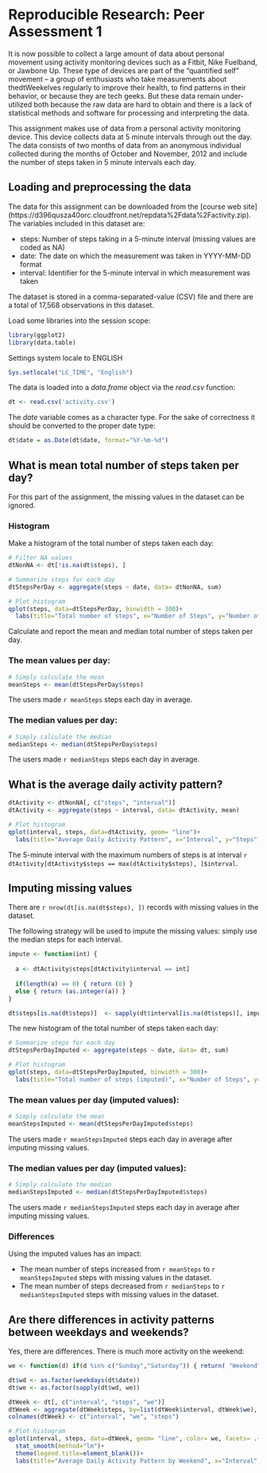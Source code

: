 
# Reproducible Research: Peer Assessment 1

It is now possible to collect a large amount of data about personal movement using activity monitoring devices such as a Fitbit, Nike Fuelband, or Jawbone Up. These type of devices are part of the “quantified self” movement – a group of enthusiasts who take measurements about thedtWeekelves regularly to improve their health, to find patterns in their behavior, or because they are tech geeks. But these data remain under-utilized both because the raw data are hard to obtain and there is a lack of statistical methods and software for processing and interpreting the data.

This assignment makes use of data from a personal activity monitoring device. This device collects data at 5 minute intervals through out the day. The data consists of two months of data from an anonymous individual collected during the months of October and November, 2012 and include the number of steps taken in 5 minute intervals each day.


## Loading and preprocessing the data

The data for this assignment can be downloaded from the [course web site]
(https://d396qusza40orc.cloudfront.net/repdata%2Fdata%2Factivity.zip). 
The variables included in this dataset are:

* steps: Number of steps taking in a 5-minute interval (missing values are coded as NA)
* date: The date on which the measurement was taken in YYYY-MM-DD format
* interval: Identifier for the 5-minute interval in which measurement was taken

The dataset is stored in a comma-separated-value (CSV) file and there are a total
of 17,568 observations in this dataset. 

Load some libraries into the session scope:
```{r, echo=TRUE}
library(ggplot2)
library(data.table)
```


Settings system locale to ENGLISH 
```{r, echo=TRUE}
Sys.setlocale("LC_TIME", "English")
```


The data is loaded into a *data.frame* object via the *read.csv* function:
```{r, echo=TRUE}
dt <- read.csv('activity.csv')
```

The *date* variable comes as a character type. For the sake of correctness it
should be converted to the proper date type:

```{r, echo=TRUE}
dt$date = as.Date(dt$date, format="%Y-%m-%d")
```

## What is mean total number of steps taken per day?

For this part of the assignment, the missing values in the dataset can be ignored.

### Histogram

Make a histogram of the total number of steps taken each day:

```{r, echo=TRUE}
# Filter NA values
dtNonNA <- dt[!is.na(dt$steps), ]

# Summarize steps for each day
dtStepsPerDay <- aggregate(steps ~ date, data= dtNonNA, sum)

# Plot histogram
qplot(steps, data=dtStepsPerDay, binwidth = 300)+
  labs(title="Total number of steps", x="Number of Steps", y="Number of Days")
```

Calculate and report the mean and median total number of steps taken per day.

### The mean values per day: 

```{r, echo=TRUE}
# Simply calculate the mean 
meanSteps <- mean(dtStepsPerDay$steps)
```

The users made `r meanSteps` steps each day in average.


### The median values per day: 

```{r, echo=TRUE}
# Simply calculate the median 
medianSteps <- median(dtStepsPerDay$steps)
```


The users made `r medianSteps` steps each day in average.


## What is the average daily activity pattern?

```{r, echo=TRUE}
dtActivity <- dtNonNA[, c("steps", "interval")]
dtActivity <- aggregate(steps ~ interval, data= dtActivity, mean)

# Plot histogram
qplot(interval, steps, data=dtActivity, geom= "line")+
  labs(title="Average Daily Activity Pattern", x="Interval", y="Steps")
```

The 5-minute interval with the maximum numbers of steps is at interval `r dtActivity[dtActivity$steps == max(dtActivity$steps), ]$interval`.


## Imputing missing values


There are `r nrow(dt[is.na(dt$steps), ])` records with missing values in the dataset.

The following strategy will be used to impute the missing values: simply use the
median steps for each interval.

```{r, echo=TRUE}
impute <- function(int) {
  
  a <- dtActivity$steps[dtActivity$interval == int]
  
  if(length(a) == 0) { return (0) }
  else { return (as.integer(a)) }
}

dt$steps[is.na(dt$steps)]  <- sapply(dt$interval[is.na(dt$steps)], impute) 
```

The new histogram of the total number of steps taken each day:

```{r, echo=TRUE}
# Summarize steps for each day
dtStepsPerDayImputed <- aggregate(steps ~ date, data= dt, sum)

# Plot histogram
qplot(steps, data=dtStepsPerDayImputed, binwidth = 300)+
  labs(title="Total number of steps (imputed)", x="Number of Steps", y="Number of Days")

```

### The mean values per day (imputed values): 

```{r, echo=TRUE}
# Simply calculate the mean 
meanStepsImputed <- mean(dtStepsPerDayImputed$steps)
```

The users made `r meanStepsImputed` steps each day in average after imputing missing values.

### The median values per day (imputed values): 

```{r, echo=TRUE}
# Simply calculate the median 
medianStepsImputed <- median(dtStepsPerDayImputed$steps)
```


The users made `r medianStepsImputed` steps each day in average after imputing missing values.



### Differences

Using the imputed values has an impact: 

* The mean number of steps increased from
`r meanSteps` to `r meanStepsImputed` steps with missing values in the dataset. 
* The mean number of steps decreased from
`r medianSteps` to `r medianStepsImputed` steps with missing values in the dataset. 

## Are there differences in activity patterns between weekdays and weekends?


Yes, there are differences. There is much more activity on the weekend:

```{r, echo=TRUE}
we <- function(d) if(d %in% c("Sunday","Saturday")) { return( "Weekend") } else {return ("Weekday")}

dt$wd <- as.factor(weekdays(dt$date)) 
dt$we <- as.factor(sapply(dt$wd, we))

dtWeek <- dt[, c("interval", "steps", "we")]
dtWeek <- aggregate(dtWeek$steps, by=list(dtWeek$interval, dtWeek$we), mean)
colnames(dtWeek) <- c("interval", "we", "steps")

# Plot histogram
qplot(interval, steps, data=dtWeek, geom= "line", color= we, facets= .~we)+
  stat_smooth(method="lm")+
  theme(legend.title=element_blank())+
  labs(title="Average Daily Activity Pattern by Weekend", x="Interval", y="Steps")

```